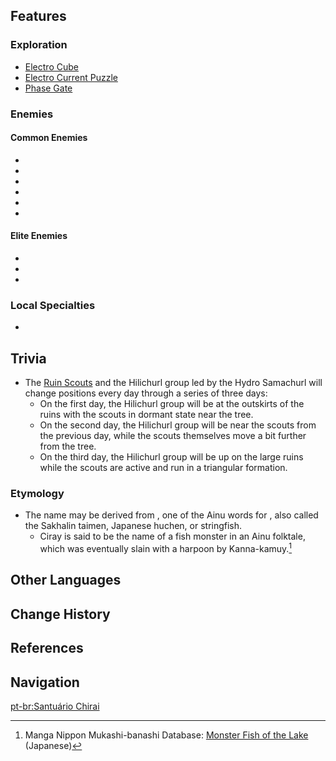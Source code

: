 {{Location Infobox
|image        = Chirai Shrine.png
|type         = Subarea
|area         = Tsurumi Island
|region       = Inazuma
}}
{{Location Intro|{{Lang|'''Chirai Shrine'''|ja=チライ社殿|ja_rm=Chirai Shaden}}|description=}}

==Features==
===Exploration===
*[[Electro Cube]]
*[[Electro Current Puzzle]]
*[[Phase Gate]]

===Enemies===
====Common Enemies====
*{{Enemy|Hilichurl}}
*{{Enemy|Wooden Shield Hilichurl Guard}}
*{{Enemy|Electro Hilichurl Shooter}}
*{{Enemy|Hydro Samachurl}}
*{{Enemy|Electro Samachurl}}
*{{Enemy|Electro Whopperflower}}

====Elite Enemies====
*{{Enemy|Blazing Axe Mitachurl}}
*{{Enemy|Ruin Cruiser}}
*{{Enemy|Ruin Defender}}

===Local Specialties===
*{{Item|Fluorescent Fungus}}
<!--
==NPCs==
-->
==Trivia==
*The [[Ruin Scout]]s and the Hilichurl group led by the Hydro Samachurl will change positions every day through a series of three days:
**On the first day, the Hilichurl group will be at the outskirts of the ruins with the scouts in dormant state near the tree.
**On the second day, the Hilichurl group will be near the scouts from the previous day, while the scouts themselves move a bit further from the tree.
**On the third day, the Hilichurl group will be up on the large ruins while the scouts are active and run in a triangular formation.

===Etymology===
* The name may be derived from {{Lang|mini=1|ain=チラィ|ain_rm=ciray}}, one of the Ainu words for {{w|Sakhalin taimen|''Parahucho perryi''}}, also called the Sakhalin taimen, Japanese huchen, or stringfish.
** Ciray is said to be the name of a fish monster in an Ainu folktale, which was eventually slain with a harpoon by Kanna-kamuy.<ref>Manga Nippon Mukashi-banashi Database: [http://nihon.syoukoukai.com/modules/stories/index.php?lid=54 Monster Fish of the Lake] (Japanese)</ref>

==Other Languages==
{{Other Languages
|en      = Chirai Shrine
|zhs     = 千来神祠
|zhs_rm  = Qiānlái Shéncí
|zht     = 千來神祠
|zht_rm  = Qiānlái Shéncí
|zh_tl   = Chirai Shrine
|zh_note = {{Lang|mini=1|zh-Hans=千来}}/{{Lang|mini=1|zh-Hant=千來|zh-Hant_rm=Qiānlái}} is based on possible kanji for the Japanese {{Lang|mini=1|ja=チライ|ja_rm=Chirai}}.
|ja      = チライ{{Rubi|社|しゃ|殿|でん}}
|ja_rm   = Chirai Shaden<ref>[[Map]], Label: Chirai Shrine (Japanese)</ref>
|ja_tl   = Chirai Shrine
|ja_note = "Chirai" may derive from {{w|Ainu language|Ainu}} {{Lang|mini=1|ain=チラィ|ain_rm=ciray|ain_tl={{w|Sakhalin taimen|''Parahucho perryi''}}.}}
|ko      = 치라이 {{tt|신사|神社/神祠}}
|ko_rm   = Chirai Sinsa
|ko_tl   = Chirai Shrine
|es      = Santuario Chirai
|es_tl   = Chirai Sanctuary
|fr      = Sanctuaire de Chirai
|fr_tl   = Chirai Sanctuary
|ru      = Святилище Тирай
|ru_tl   = Chirai Shrine
|th      = Chirai Shrine
|vi      = Đền Chirai
|vi_tl   = Chirai Shrine
|de      = Chirai-Schrein
|de_tl   = Chirai Shrine
|id      = Chirai Shrine
|pt      = Santuário Chirai
|pt_tl   = Chirai Sanctuary
}}

==Change History==
{{Change History|2.2}}

==References==
{{Reflist}}

==Navigation==
{{Area Navbox|Inazuma}}

[[pt-br:Santuário Chirai]]